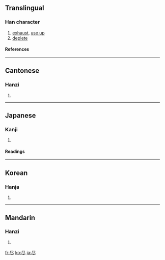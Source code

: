 {{see|儘|盡}}

==Translingual==
===Han character===
{{Han char|rn=44|rad=尸|as=03|sn=6|four=|canj=尸人卜 (SOY)}}
# [[exhaust]], [[use up]]
# [[deplete]]
====References====
{{Han ref|kx=0300.090|dkj=07642|dj=0596.060|hdz=20966.020|uh=5C3D|ud=23613}}
----
==Cantonese==
===Hanzi===
{{yue-hanzi|jyut=|y=jeun6}}
# {{defn|Cantonese}}
----
==Japanese==
===Kanji===
{{ja-kanji|grade=c|rs=尸03}}
# {{defn|Japanese}} 
====Readings====
{{ja-readings|on=[[じん]] (jin)|kun=[[つくす]] (tsukusu), [[つきる]] (tsukiru), [[ことごとく]] (kotogotoku)}}
----
==Korean==
===Hanja===
{{ko-hanja|hangeul=진|rv=jin|mr=chin}}
# {{defn|Korean}}
----
==Mandarin==
===Hanzi===
{{cmn-hanzi|tra=[[儘]], [[盡]]|pin=[[jǐn]] ([[jin3]])|wg=chin<sup>3</sup>}}
# {{defn|Mandarin}}

[[fr:尽]]
[[ko:尽]]
[[ja:尽]]